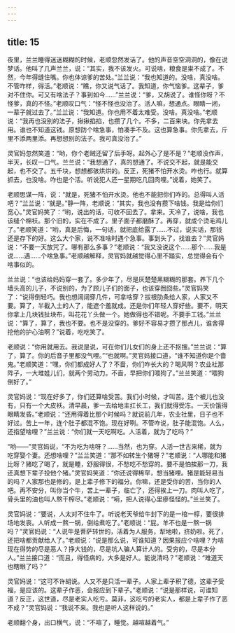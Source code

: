 ```yaml
---
---
---
```

title: 15
---



夜里，兰兰睡得迷迷糊糊的时候，老顺忽然发话了。他的声音空空洞洞的，像在说梦话。他叫了几声兰兰，说：“其实，我不该发火。可说啥，粮食是粜不成了。不然，今年得缝住嘴。你也体谅爹的苦处。”兰兰说：“我也知道的。没啥，真没啥。不管咋样，得活。”老顺说：“瞧，你又说气话了。我知道，你气恼爹。这辈子，爹对不住你。可又有啥法子？事到如今……”兰兰说：“爹，又胡说了。谁怪你呀？不怪爹，真的不怪。”老顺叹口气：“怪不怪也没治了。活人嘛，想通点。眼睛一闭，一辈子就过去了。”兰兰说：“我知道。你也用不着太难受。没啥。真没啥。”老顺说：“我再也没别的法子，揪揪掐掐，也攒了几个。不多，二百来块。你先拿去用。谁也不知道这钱。原想防个啥急事，怕凑手不及。这也算急事。你先拿去，斤里不添两里添。再想想别的法子。我可真没治了。”

灵官妈忽然笑道：“哟，你个老贼还留了后手呀。起外心了是不是？”老顺没作声，半天，长叹一口气。兰兰说：“我想通了，真的想通了。不说交不起，就是能交起，也不交了。五千块，想想都骇烘烘的。反正，死猪不怕开水烫。咋也行。就算抓去，也没啥。咋也是个活。听说犯人还一星期吃几回肉哩。”说着，她笑了。

老顺思谋一阵，说：“就是，死猪不怕开水烫。他也不能把你们咋的。总得叫人活吧？”兰兰说：“就是。”静一阵，老顺说：“其实，我也没有攒下啥钱。我是给你们宽心。”灵官妈笑了：“哟，说出的话，可收不回去了。拿来。天冷了，说啥，我也该缝个棉袄。那个旧的，实在不成了。里子面子都磨酥了。再穿，就成个烫毛鸡儿了。”老顺笑道：“哟，真是后悔，一句话，就把底给露了……不过，说实话，那钱还是存下的好。这么大个家，说不准啥时遇个急事。事到头了，找谁去？”灵官妈说：“不要一天放咒了。哪有那么多事？”老顺说：“我又没说这个……那个……我是说……遇……个啥急事。”老顺越解释，灵官妈就越觉得心里不踏实，总觉得会有个啥事似的。

兰兰说：“也该给妈妈穿一套了。多少年了，尽是灰楚楚黑糊糊的那套。养下几个墙头高的儿子，不说别的，为了顾儿子们的面子，也该穿囫囵些。”灵官妈笑了：“说得倒轻巧。我也想阔阔穿几件，可拿啥穿？拔根肋条给人家，人家又不要。算了，半截入土的人了，能遮个羞就成。还是你们年轻人穿好些。要不，明天你拿上几块钱扯块布，叫花花丫头做一个。她做得也不错呢。不要手工钱。”兰兰说：“算了，算了，我也不要。也不是没穿的。爹好不容易才攒了那点儿，谁舍得挖他的护心油啊？”说着，吃吃笑了。

老顺说：“你用就用去。我说是说，可在你们儿女们的身上还不抠搜。”兰兰说：“算了，算了。你的后音子里都没气哩。”“也就啊。”灵官妈接口道，“谁不知道你是个啬鬼。”老顺笑道：“嘿，你们都成好人了？不啬，你们咋长大的？喝风啊？农业社那阵子，一大堆娃儿们，就两个劳动力。不啬，早把你们喂狗了。”兰兰笑道：“喂狗倒好了。”

灵官妈说：“现在好多了，你们还算啥受苦。我们小时候，才叫苦。连个被儿也没有，只有一个大皮袄。清早晨，爹一去给地主扛长工，我们就得受冻。一天价饿得眼睛发昏。”老顺说：“还用得着比那个时候吗？就说前几年，农业社里，日子也不好过。苦上一年，连个肚子都混不饱。现在好咧。不管咋说，肚子能混饱。人么，还指望啥哩？”兰兰说：“你们就一天吃啊吃。人活着，就为了吃吗？”

“哟——”灵官妈说，“不为吃为啥呀？……当然，也为穿。人活一世古来稀，就为吃穿娶个妻。还想啥哩？”兰兰笑道：“那不如转生个猪呀？”老顺说：“人哪能和猪比呀？猪吃了喝了，就是睡，舒服得很，不愁吃不愁穿的。要不是怕挨那一刀，我还真想下辈子投他个猪。”灵官妈笑道：“你还说得稀罕，想当猪哩。猪是能轻易当的吗？人家那也是修的，是上辈子修下的福分。你嘛，还是受你的苦，当你的人吧。再不安分，叫你当个牛，苦上一辈子，临亡了，还得挨上一刀。肉叫人吃了，骨头里的油也叫人熬干榨尽。”老顺说：“嗬，把人说得心里瘮怪怪的。”兰兰笑了。

灵官妈说：“要说，人太对不住牛了。听说老天爷给牛封下的是一棺一椁，要很排场地发丧。人听成一熬一锅，倒给煮吃了。”老顺说：“屁。羊不也是一熬一锅吗？”灵官妈说：“人说牛是菩萨转世的，活着为人服务，犁地啦，挤奶啦。死了，还把啥都贡献给人了。”老顺说：“说是那么说，可谁知道？因果报应个啥哩？为啥现在得势的尽是恶人？挣大钱的，尽是坑人骗人算计人的。受穷的，尽是本分人。”兰兰接口道：“而且，得怪病的，大多是好人。能说清吗？”老顺说：“难道天也瞎眼了吗？”

灵官妈说：“这可不许胡说。人又不是只活一辈子。人家上辈子积了德，这辈子受福，是应该的。这辈子作恶，会报应到下辈子。”老顺说：“说是那样说，可谁知道？反正，这世道，尽是老实人吃亏。莫非，这吃亏的老实人，都是上辈子作了恶不成？”灵官妈说：“我说不来。我也是听人这样说的。”

老顺翻个身，出口横气，说：“不喧了，睡觉。越喧越着气。”